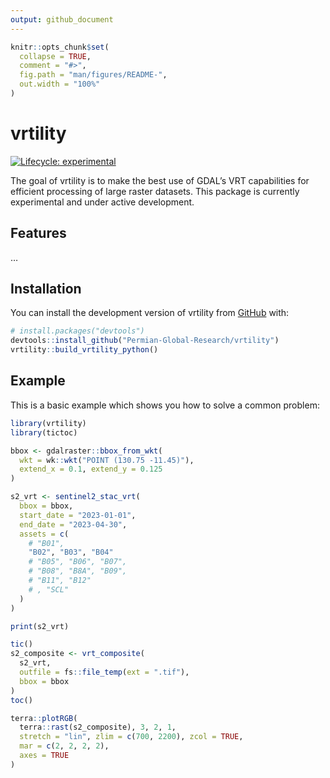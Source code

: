 ```yaml
---
output: github_document
---
```


<!-- README.md is generated from README.Rmd. Please edit that file -->

```r
knitr::opts_chunk$set(
  collapse = TRUE,
  comment = "#>",
  fig.path = "man/figures/README-",
  out.width = "100%"
)
```

# vrtility

<!-- badges: start -->
[![Lifecycle: experimental](https://img.shields.io/badge/lifecycle-experimental-orange.svg)](https://lifecycle.r-lib.org/articles/stages.html#experimental)
<!-- badges: end -->

The goal of vrtility is to make the best use of GDAL's VRT capabilities for
efficient processing of large raster datasets. This package is currently
experimental and under active development.

## Features

...

## Installation

You can install the development version of vrtility from [GitHub](https://github.com/) with:

``` r
# install.packages("devtools")
devtools::install_github("Permian-Global-Research/vrtility")
vrtility::build_vrtility_python()
```

## Example

This is a basic example which shows you how to solve a common problem:

```r
library(vrtility)
library(tictoc)

bbox <- gdalraster::bbox_from_wkt(
  wkt = wk::wkt("POINT (130.75 -11.45)"),
  extend_x = 0.1, extend_y = 0.125
)

s2_vrt <- sentinel2_stac_vrt(
  bbox = bbox,
  start_date = "2023-01-01",
  end_date = "2023-04-30",
  assets = c(
    # "B01",
    "B02", "B03", "B04"
    # "B05", "B06", "B07",
    # "B08", "B8A", "B09",
    # "B11", "B12"
    # , "SCL"
  )
)

print(s2_vrt)

tic()
s2_composite <- vrt_composite(
  s2_vrt,
  outfile = fs::file_temp(ext = ".tif"),
  bbox = bbox
)
toc()

terra::plotRGB(
  terra::rast(s2_composite), 3, 2, 1,
  stretch = "lin", zlim = c(700, 2200), zcol = TRUE,
  mar = c(2, 2, 2, 2),
  axes = TRUE
)
```

